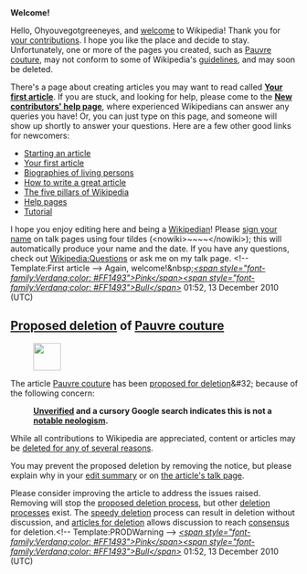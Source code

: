 <article id="30029225" title=User talk:Ohyouvegotgreeneyes>
	<talkpage id="30029225" title="User talk:Ohyouvegotgreeneyes">

'''Welcome!'''

Hello, Ohyouvegotgreeneyes, and [[Wikipedia:Welcome, newcomers|welcome]] to Wikipedia! Thank you for [[Special:Contributions/Ohyouvegotgreeneyes|your contributions]]. I hope you like the place and decide to stay. Unfortunately, one or more of the pages you created, such as [[Pauvre couture]], may not conform to some of Wikipedia's [[Wikipedia:List of policies|guidelines]], and may soon be deleted. 

There's a page about creating articles you may want to read called '''[[Wikipedia:Your first article|Your first article]]'''. If you are stuck, and looking for help, please come to the '''[[Wikipedia:New contributors' help page|New contributors' help page]]''', where experienced Wikipedians can answer any queries you have! Or, you can just type '''{{t|helpme}}''' on this page, and someone will show up shortly to answer your questions. Here are a few other good links for newcomers:
* [[Wikipedia:Starting an article|Starting an article]]
* [[Wikipedia:Your first article|Your first article]]
* [[Wikipedia:Biographies of living persons|Biographies of living persons]]
* [[Wikipedia:How to write a great article|How to write a great article]]
* [[Wikipedia:Five pillars|The five pillars of Wikipedia]]
* [[Help:Contents|Help pages]]
* [[Wikipedia:Tutorial|Tutorial]]
I hope you enjoy editing here and being a [[Wikipedia:Wikipedians|Wikipedian]]! Please [[Wikipedia:Signatures|sign your name]] on talk pages using four tildes (&lt;nowiki&gt;~~~~&lt;/nowiki&gt;); this will automatically produce your name and the date. If you have any questions, check out [[Wikipedia:Questions]] or ask me on my talk page. &lt;!-- Template:First article --&gt; Again, welcome!&amp;nbsp;''[[User:Pink Bull|&lt;span style=&quot;font-family:Verdana;color: #FF1493&quot;&gt;Pink&lt;/span&gt;]][[User talk:Pink Bull|&lt;span style=&quot;font-family:Verdana;color: #FF1493&quot;&gt;Bull&lt;/span&gt;]]'' 01:52, 13 December 2010 (UTC)
==[[Wikipedia:Proposed deletion|Proposed deletion]] of [[Pauvre couture]]==
[[Image:Ambox warning yellow.svg|left|48px|]]

The article [[Pauvre couture]] has been [[Wikipedia:Proposed deletion|proposed for deletion]]&amp;#32; because of the following concern:
:'''[[WP:V|Unverified]] and a cursory Google search indicates this is not a [[WP:NEO|notable neologism]].'''

While all contributions to Wikipedia are appreciated, content or articles may be [[WP:DEL#REASON|deleted for any of several reasons]].

You may prevent the proposed deletion by removing the {{tlc|proposed deletion/dated}} notice, but please explain why in your [[Help:edit summary|edit summary]] or on [[Talk:Pauvre couture|the article's talk page]].

Please consider improving the article to address the issues raised. Removing {{tlc|proposed deletion/dated}} will stop the [[Wikipedia:Proposed deletion|proposed deletion process]], but other [[Wikipedia:deletion process|deletion process]]es exist.  The [[Wikipedia:Criteria for speedy deletion|speedy deletion]] process can result in deletion without discussion, and [[Wikipedia:Articles for deletion|articles for deletion]] allows discussion to reach [[Wikipedia:Consensus|consensus]] for deletion.&lt;!-- Template:PRODWarning --&gt; ''[[User:Pink Bull|&lt;span style=&quot;font-family:Verdana;color: #FF1493&quot;&gt;Pink&lt;/span&gt;]][[User talk:Pink Bull|&lt;span style=&quot;font-family:Verdana;color: #FF1493&quot;&gt;Bull&lt;/span&gt;]]'' 01:52, 13 December 2010 (UTC)
	</talkpage>
</article>